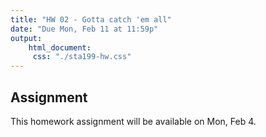 ```yaml
---
title: "HW 02 - Gotta catch 'em all"
date: "Due Mon, Feb 11 at 11:59p"
output: 
    html_document: 
     css: "./sta199-hw.css"
---
```


## Assignment 

This homework assignment will be available on Mon, Feb 4.


